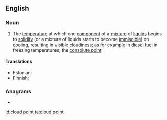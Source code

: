 ==English==
{{wikipedia}}

===Noun===
{{en-noun}}

# {{lb|en|chemistry}} The [[temperature]] at which one [[component]] of a [[mixture]] of [[liquid]]s begins to [[solidify]] (or a mixture of liquids starts to become [[immiscible]]) on [[cooling]], resulting in visible [[cloudiness]]; as for example in [[diesel]] fuel in freezing temperatures; the [[consolute point]]

====Translations====
{{trans-top|temperature}}
* Estonian: {{t|et|hägustumispunkt}}
* Finnish: {{t|fi|samepiste}}
{{trans-mid}}
{{trans-bottom}}

===Anagrams===
* {{l|en|point cloud}}

[[id:cloud point]]
[[ta:cloud point]]